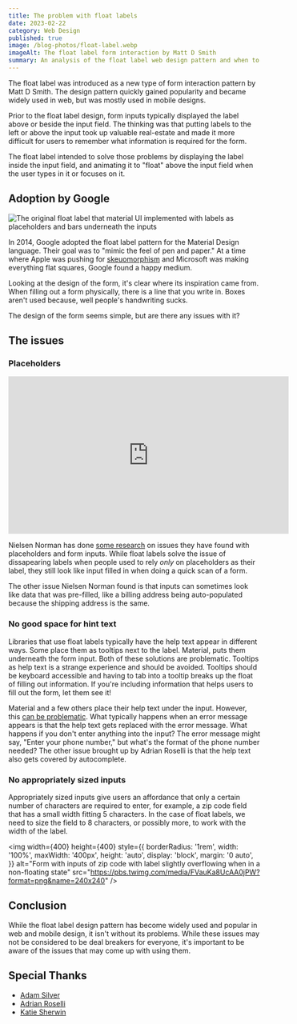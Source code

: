 ```yaml
---
title: The problem with float labels
date: 2023-02-22
category: Web Design
published: true
image: /blog-photos/float-label.webp
imageAlt: The float label form interaction by Matt D Smith
summary: An analysis of the float label web design pattern and when to use.
---
```


The float label was introduced as a new type of form interaction pattern by Matt D Smith. The design pattern quickly gained popularity and became widely used in web, but was mostly used in mobile designs.

Prior to the float label design, form inputs typically displayed the label above or beside the input field. The thinking was that putting labels to the left or above the input took up valuable real-estate and made it more difficult for users to remember what information is required for the form.

The float label intended to solve those problems by displaying the label inside the input field, and animating it to "float" above the input field when the user types in it or focuses on it.

## Adoption by Google

![The original float label that material UI implemented with labels as placeholders and bars underneath the inputs](https://res.cloudinary.com/practicaldev/image/fetch/s--3YnB3_cj--/c_limit%2Cf_auto%2Cfl_progressive%2Cq_auto%2Cw_880/https://thepracticaldev.s3.amazonaws.com/i/xvp5hv3imi3t5em6e4yi.png)

In 2014, Google adopted the float label pattern for the Material Design language. Their goal was to "mimic the feel of pen and paper." At a time where Apple was pushing for [skeuomorphism](https://www.interaction-design.org/literature/topics/skeuomorphism) and Microsoft was making everything flat squares, Google found a happy medium.

Looking at the design of the form, it's clear where its inspiration came from. When filling out a form physically, there is a line that you write in. Boxes aren't used because, well people's handwriting sucks.

The design of the form seems simple, but are there any issues with it?

## The issues

### Placeholders

<iframe
  width="560"
  height="315"
  src="https://www.youtube.com/embed/jrigp2L-P-0?start=91"
  title="YouTube embedded video of Placeholders in Form Fields are Harmful by Nielsen Norman Group"
  frameBorder="0"
  allow="accelerometer; autoplay; clipboard-write; encrypted-media; gyroscope; picture-in-picture; web-share"
  allowFullScreen
  style={{
    width: '100%',
    height: '315px',
  }}
></iframe>

Nielsen Norman has done [some research](https://www.nngroup.com/articles/form-design-placeholders/) on issues they have found with
placeholders and form inputs. While float labels solve the issue of dissapearing labels when people used to rely _only_ on placeholders
as their label, they still look like input filled in when doing a quick scan of a form.

The other issue Nielsen Norman found is that inputs can sometimes look like data that was pre-filled, like a billing address being auto-populated because the shipping address is the same.

### No good space for hint text

Libraries that use float labels typically have the help text appear in different ways. Some place them as tooltips next to the label. Material, puts them underneath the form input. Both of these solutions are problematic. Tooltips as help text is a strange experience and should be avoided. Tooltips should be keyboard accessible and having to tab into a tooltip breaks up the float of filling out information. If you're including information that helps users to fill out the form, let them see it!

Material and a few others place their help text under the input. However, this [can be problematic](https://adrianroselli.com/2017/01/avoid-messages-under-fields.html). What typically happens when an error message appears is that the help text gets replaced with the error message. What happens if you don't enter anything into the input? The error message might say, "Enter your phone number," but what's the format of the phone number needed? The other issue brought up by Adrian Roselli is that the help text also gets covered by autocomplete.

### No appropriately sized inputs

Appropriately sized inputs give users an affordance that only a certain number of characters are required to enter, for example, a zip code field that has a small width fitting 5 characters. In the case of float labels, we need to size the field to 8 characters, or possibly more, to work with the width of the label.

<img
  width={400}
  height={400}
  style={{
    borderRadius: '1rem',
    width: '100%',
    maxWidth: '400px',
    height: 'auto',
    display: 'block',
    margin: '0 auto',
  }}
  alt="Form with inputs of zip code with label slightly overflowing when in a non-floating state"
  src="https://pbs.twimg.com/media/FVauKa8UcAA0jPW?format=png&name=240x240"
/>

## Conclusion

While the float label design pattern has become widely used and popular in web and mobile design, it isn't without its problems. While these issues may not be considered to be deal breakers for everyone, it's important to be aware of the issues that may come up with using them.

## Special Thanks

- [Adam Silver](https://adamsilver.io/)
- [Adrian Roselli](https://adrianroselli.com/)
- [Katie Sherwin](https://www.nngroup.com/articles/author/katie-sherwin/)
